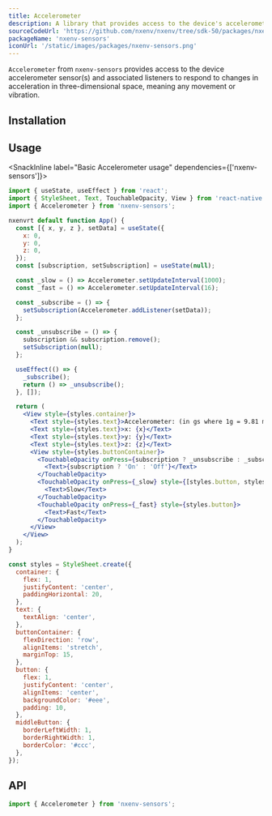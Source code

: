 ```yaml
---
title: Accelerometer
description: A library that provides access to the device's accelerometer sensor.
sourceCodeUrl: 'https://github.com/nxenv/nxenv/tree/sdk-50/packages/nxenv-sensors'
packageName: 'nxenv-sensors'
iconUrl: '/static/images/packages/nxenv-sensors.png'
---
```



`Accelerometer` from `nxenv-sensors` provides access to the device accelerometer sensor(s) and associated listeners to respond to changes in acceleration in three-dimensional space, meaning any movement or vibration.

<PlatformsSection android emulator ios web />

## Installation

<APIInstallSection />

## Usage

<SnackInline label="Basic Accelerometer usage" dependencies={['nxenv-sensors']}>

```jsx
import { useState, useEffect } from 'react';
import { StyleSheet, Text, TouchableOpacity, View } from 'react-native';
import { Accelerometer } from 'nxenv-sensors';

nxenvrt default function App() {
  const [{ x, y, z }, setData] = useState({
    x: 0,
    y: 0,
    z: 0,
  });
  const [subscription, setSubscription] = useState(null);

  const _slow = () => Accelerometer.setUpdateInterval(1000);
  const _fast = () => Accelerometer.setUpdateInterval(16);

  const _subscribe = () => {
    setSubscription(Accelerometer.addListener(setData));
  };

  const _unsubscribe = () => {
    subscription && subscription.remove();
    setSubscription(null);
  };

  useEffect(() => {
    _subscribe();
    return () => _unsubscribe();
  }, []);

  return (
    <View style={styles.container}>
      <Text style={styles.text}>Accelerometer: (in gs where 1g = 9.81 m/s^2)</Text>
      <Text style={styles.text}>x: {x}</Text>
      <Text style={styles.text}>y: {y}</Text>
      <Text style={styles.text}>z: {z}</Text>
      <View style={styles.buttonContainer}>
        <TouchableOpacity onPress={subscription ? _unsubscribe : _subscribe} style={styles.button}>
          <Text>{subscription ? 'On' : 'Off'}</Text>
        </TouchableOpacity>
        <TouchableOpacity onPress={_slow} style={[styles.button, styles.middleButton]}>
          <Text>Slow</Text>
        </TouchableOpacity>
        <TouchableOpacity onPress={_fast} style={styles.button}>
          <Text>Fast</Text>
        </TouchableOpacity>
      </View>
    </View>
  );
}

const styles = StyleSheet.create({
  container: {
    flex: 1,
    justifyContent: 'center',
    paddingHorizontal: 20,
  },
  text: {
    textAlign: 'center',
  },
  buttonContainer: {
    flexDirection: 'row',
    alignItems: 'stretch',
    marginTop: 15,
  },
  button: {
    flex: 1,
    justifyContent: 'center',
    alignItems: 'center',
    backgroundColor: '#eee',
    padding: 10,
  },
  middleButton: {
    borderLeftWidth: 1,
    borderRightWidth: 1,
    borderColor: '#ccc',
  },
});
```

</SnackInline>

## API

```js
import { Accelerometer } from 'nxenv-sensors';
```

<APISection packageName="nxenv-accelerometer" />
